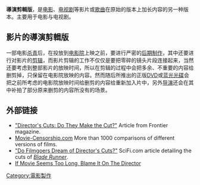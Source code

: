 {{多個問題|
{{or1}}
{{unreferenced|time=2010-11-20T10:31:21+00:00}}
}}
'''導演剪輯版'''，是[[电影|电影]]、[[电视剧|电视剧]]等影片或[[歌曲|歌曲]]在原始的版本上加长内容的另一种版本。主要用于电影与电视剧。

== 影片的導演剪輯版 ==
一部电影[[杀青|杀青]]后，在投放到[[电影院|电影院]]上映之前，要进行严密的[[后期制作|后期制作]]，其中还要进行对影片的[[剪辑|剪辑]]，而影片剪辑的工作不仅仅是要把零碎的镜头片段连接起来，当然还要考虑到整部影片的放映时间，所以在剪辑的过程中会把多余、不重要的内容给删剪掉，只保留在电影院放映的内容。然而随后所推出的正版[[DVD|DVD]]或[[蓝光光碟|蓝光光碟]]会把之前所考虑的电影院放映时间给删剪的内容给重新加入片中，另外[[导演|导演]]还会在其中补拍了部分原来删剪的内容所没有的场景。

==外部链接==
* [http://www.mediacircus.net/dc.html "Director's Cuts: Do They Make the Cut?"]{{Wayback|url=http://www.mediacircus.net/dc.html |date=20191229235826 }} Article from Frontier magazine.
* [http://www.movie-censorship.com/ Movie-Censorship.com]{{Wayback|url=http://www.movie-censorship.com/ |date=20200520030203 }} More than 1000 comparisons of different versions of films.
* [http://www.scifi.com/sfw/column/sfw17153.html "Do Filmgoers Dream of Director's Cuts?"]{{Wayback|url=http://www.scifi.com/sfw/column/sfw17153.html |date=20090319034524 }} SciFi.com article detailing the cuts of ''[[Blade_Runner|Blade Runner]]''.
* [https://news.google.com/newspapers?nid=336&dat=19981204&id=OelWAAAAIBAJ&sjid=ROwDAAAAIBAJ&pg=5295,1605791&hl=en If Movie Seems Too Long, Blame It On The Director]{{Wayback|url=https://news.google.com/newspapers?nid=336&dat=19981204&id=OelWAAAAIBAJ&sjid=ROwDAAAAIBAJ&pg=5295,1605791&hl=en |date=20160515201414 }}

{{电影小作品}}
[[Category:電影製作|Category:電影製作]]